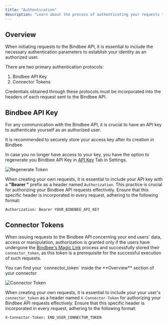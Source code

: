 ```yaml
---
title: "Authentication"
description: "Learn about the process of authenticating your requests to the Bindbee API."
---
```


## Overview

When initiating requests to the Bindbee API, it is essential to include the necessary authentication parameters to establish your identity as an authorized user.

There are two primary authentication protocols:

1. Bindbee API Key
2. Connector Tokens

<Info>
  Credentials obtained through these protocols must be incorporated into the
  headers of each request sent to the Bindbee API.
</Info>

## Bindbee API Key

For any communication with the Bindbee API, it is crucial to have an API key to authenticate yourself as an authorized user.

<Note>
  It is recommended to securely store your access key after its creation in
  Bindbee
</Note>

In case you no longer have access to your key, you have the option to regenerate you Bindbee API Key in [API Key](https://app.bindbee.dev/settings/keys) Tab in Settings.

<img
  src="https://images.unifyx.dev/documentation_images/api_keys.png"
  alt="Regenerate Token"
  className="block"
/>

When creating your own requests, it is essential to include your API key with a **"Bearer "** prefix as a header named `Authorization`. This practice is crucial for authorizing your Bindbee API requests effectively. Ensure that this specific header is incorporated in every request, adhering to the following format:

`Authorization: Bearer YOUR_BINDBEE_API_KEY`

## Connector Tokens

When issuing requests to the Bindbee API concerning your end users' data, access or manipulation, authorization is granted only if the users have undergone the [Bindbee's Magic Link](/features/magic-link) process and successfully stored their `connector_token`, as this token is a prerequisite for the successful execution of such requests.

<Tip>
  You can find your `connector_token` inside the **Overview** section of your
  connector
</Tip>

<img
  src="https://images.unifyx.dev/documentation_images/connector.png"
  alt="Connector Token"
  className="block"
/>

When creating your own requests, it is essential to include your your user's `connector_token` as a header named `X-Connector-Token` for authorizing your Bindbee API requests effectively. Ensure that this specific header is incorporated in every request, adhering to the following format:

`X-Connector-Token: END_USER_CONNECTOR_TOKEN`
